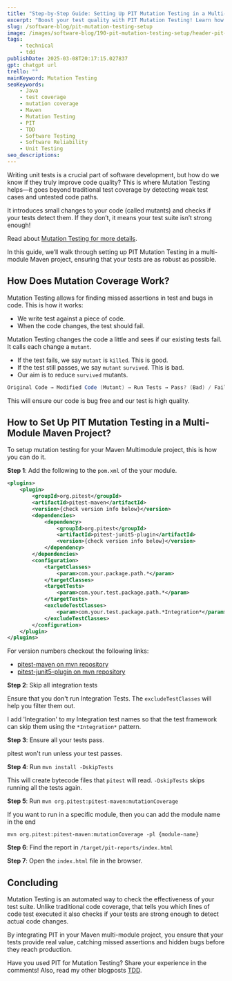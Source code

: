 ```yaml
---
title: "Step-by-Step Guide: Setting Up PIT Mutation Testing in a Multi-Module Maven Project"
excerpt: "Boost your test quality with PIT Mutation Testing! Learn how to set up PIT in a multi-module Maven project to detect untested code paths and catch hidden bugs efficiently."
slug: /software-blog/pit-mutation-testing-setup
image: /images/software-blog/190-pit-mutation-testing-setup/header-pit-mutation-testing-setup.png
tags:
    - technical
    - tdd
publishDate: 2025-03-08T20:17:15.027837
gpt: chatgpt url
trello: ""
mainKeyword: Mutation Testing
seoKeywords: 
    - Java
    - test coverage
    - mutation coverage
    - Maven
    - Mutation Testing
    - PIT
    - TDD
    - Software Testing
    - Software Reliability
    - Unit Testing
seo_descriptions: 
---
```


Writing unit tests is a crucial part of software development, but how do we know if they truly improve code quality? This is where Mutation Testing helps—it goes beyond traditional test coverage by detecting weak test cases and untested code paths.

It introduces small changes to your code (called mutants) and checks if your tests detect them. If they don’t, it means your test suite isn’t strong enough!

Read about [Mutation Testing for more details](/software-blog/mutation-testing).

In this guide, we’ll walk through setting up PIT Mutation Testing in a multi-module Maven project, ensuring that your tests are as robust as possible.

## How Does Mutation Coverage Work?

Mutation Testing allows for finding missed assertions in test and bugs in code. This is how it works:

- We write test against a piece of code.
- When the code changes, the test should fail.

Mutation Testing changes the code a little and sees if our existing tests fail. It calls each change a `mutant`.

- If the test fails, we say `mutant` is `killed`. This is good.
- If the test still passes, we say `mutant` `survived`. This is bad.
- Our aim is to reduce `survived` mutants.

```java
Original Code → Modified Code (Mutant) → Run Tests → Pass? (Bad) / Fail? (Good)
```

This will ensure our code is bug free and our test is high quality.

## How to Set Up PIT Mutation Testing in a Multi-Module Maven Project?

To setup mutation testing for your Maven Multimodule project, this is how you can do it.

**Step 1**: Add the following to the `pom.xml` of the your module.

```xml
<plugins>
    <plugin>
        <groupId>org.pitest</groupId>
        <artifactId>pitest-maven</artifactId>
        <version>{check version info below}</version>
        <dependencies>
            <dependency>
                <groupId>org.pitest</groupId>
                <artifactId>pitest-junit5-plugin</artifactId>
                <version>{check version info below}</version>
            </dependency>
        </dependencies>
        <configuration>
            <targetClasses>
                <param>com.your.package.path.*</param>
            </targetClasses>
            <targetTests>
                <param>com.your.test.package.path.*</param>
            </targetTests>
            <excludeTestClasses>
                <param>com.your.test.package.path.*Integration*</param>
            </excludeTestClasses>
        </configuration>
    </plugin>
</plugins>
```

For version numbers checkout the following links:

- [pitest-maven on mvn repository](https://mvnrepository.com/artifact/org.pitest/pitest-maven)
- [pitest-junit5-plugin on mvn repository](https://mvnrepository.com/artifact/org.pitest/pitest-junit5-plugin)

**Step 2**: Skip all integration tests

Ensure that you don't run Integration Tests. The `excludeTestClasses` will help you filter them out.

I add 'Integration' to my Integration test names so that the test framework can skip them using the `*Integration*` pattern.

**Step 3**: Ensure all your tests pass.

pitest won't run unless your test passes.

**Step 4**: Run `mvn install -DskipTests`

This will create bytecode files that `pitest` will read.  `-DskipTests` skips running all the tests again.

**Step 5**: Run `mvn org.pitest:pitest-maven:mutationCoverage`

If you want to run in a specific module, then you can add the module name in the end

`mvn org.pitest:pitest-maven:mutationCoverage -pl {module-name}`

**Step 6**: Find the report in `/target/pit-reports/index.html`

**Step 7**: Open the `index.html` file in the browser.

## Concluding

Mutation Testing is an automated way to check the effectiveness of your test suite. Unlike traditional code coverage, that tells you which lines of code test executed it also checks if your tests are strong enough to detect actual code changes.

By integrating PIT in your Maven multi-module project, you ensure that your tests provide real value, catching missed assertions and hidden bugs before they reach production.

Have you used PIT for Mutation Testing? Share your experience in the comments! Also, read my other blogposts [TDD](/tdd).
